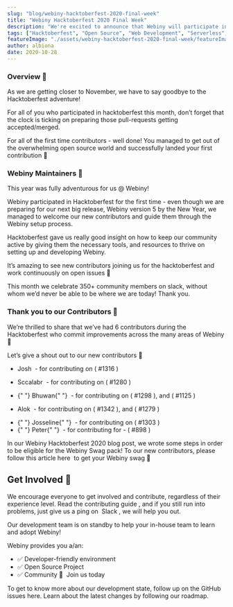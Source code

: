 ```yaml
---
slug: "blog/webiny-hacktoberfest-2020-final-week"
title: "Webiny Hacktoberfest 2020 Final Week"
description: "We're excited to announce that Webiny will participate in Hacktoberfest for the first time! 🚀"
tags: ["Hacktoberfest", "Open Source", "Web Development", "Serverless", "Reactjs"]
featureImage: "./assets/webiny-hacktoberfest-2020-final-week/featureImage.png"
author: albiona
date: 2020-10-28
---
```


### Overview 🔎

As we are getting closer to November, we have to say goodbye to the Hacktoberfest adventure!

For all of you who participated in hacktoberfest this month, don’t forget that the clock is ticking on preparing those pull-requests getting accepted/merged.

For all of the first time contributors - well done! You managed to get out of the overwhelming open source world and successfully landed your first contribution 👏

### Webiny Maintainers 🚧

This year was fully adventurous for us @ Webiny!

Webiny participated in Hacktoberfest for the first time - even though we are preparing for our next big release, Webiny version 5 by the New Year, we managed to welcome our new contributors and guide them through the Webiny setup process.

Hacktoberfest gave us really good insight on how to keep our community active by giving them the necessary tools, and resources to thrive on setting up and developing Webiny.

It’s amazing to see new contributors joining us for the hacktoberfest and work continuously on open issues 🎉

This month we celebrate 350+ community members on slack, without whom we’d never be able to be where we are today! Thank you.

### Thank you to our Contributors 🧡

We’re thrilled to share that we’ve had 6 contributors during the Hacktoberfest who commit improvements across the many areas of Webiny 🎉

Let’s give a shout out to our new contributors 👏

- <ExternalLink href="https://github.com/jmakhack"> Josh </ExternalLink> - for contributing on (
  <ExternalLink href="https://github.com/webiny/webiny-js/pull/1316"> #1316 </ExternalLink>)

- <ExternalLink href="https://github.com/sccalabr"> Sccalabr </ExternalLink> - for contributing on (
  <ExternalLink href="https://github.com/webiny/webiny-js/pull/1280">#1280 </ExternalLink>)

- <ExternalLink href="https://github.com/BhuwanChandra">
    {" "}
    Bhuwan{" "}
  </ExternalLink> - for contributing on (
  <ExternalLink href="https://github.com/webiny/webiny-js/pull/1298"> #1298 </ExternalLink>), and (
  <ExternalLink href="https://github.com/webiny/webiny-js/issues/1125"> #1125 </ExternalLink>)

- <ExternalLink href="https://github.com/aloks98"> Alok </ExternalLink> - for contributing on (
  <ExternalLink href="https://github.com/webiny/webiny-js/pull/1321"> #1342 </ExternalLink>), and (
  <ExternalLink href="https://github.com/webiny/webiny-js/pull/1279">#1279 </ExternalLink>)

- <ExternalLink href="https://github.com/josselineperdomo">
    {" "}
    Josseline{" "}
  </ExternalLink> - for contributing on (
  <ExternalLink href="https://github.com/webiny/webiny-js/pull/1303"> #1303 </ExternalLink>)

- <ExternalLink href="https://github.com/peterjgrainger">
    {" "}
    Peter{" "}
  </ExternalLink> - for contributing for - (
  <ExternalLink href="https://github.com/webiny/webiny-js/issues/898"> #898 </ExternalLink>)

In our Webiny Hacktoberfest 2020 blog post, we wrote some steps in order to be eligible for the Webiny Swag pack! To our new contributors, please follow <ExternalLink href="https://www.webiny.com/blog/webiny-hacktoberfest-2020?utm_source=Webiny-blog&utm_medium=webiny-blog&utm_campaign=webiny-daily-posts-oct-26&utm_content=webiny-hacktoberfest-final-week-blog&utm_term=W00291">this article here </ExternalLink> to get your Webiny swag 🚀

## Get Involved 🤝

We encourage everyone to get involved and contribute, regardless of their experience level. Read the <ExternalLink href="https://github.com/webiny/webiny-js/blob/master/docs/CONTRIBUTING.md?utm_source=Webiny-blog&utm_medium=webiny-github-contributing-doc&utm_campaign=webiny-weekly-updates-oct-12&utm_content=webiny-github-contributing-doc&utm_term=W00191">contributing guide </ExternalLink>, and if you still run into problems, just give us a ping on <ExternalLink href="http://webiny.com/slack?utm_source=Webiny-blog&utm_medium=webiny-website&utm_campaign=webiny-weekly-updates-blog-oct-26&utm_content=webiny-slack-community&utm_term=W00274"> Slack </ExternalLink>, we will help you out.

Our development team is on standby to help your in-house team to learn and adopt Webiny!

Webiny provides you a/an:

- ✅ Developer-friendly environment
- ✅ Open Source Project
- ✅ Community 💛 <ExternalLink href="http://webiny.com/slack?utm_source=Webiny-blog&utm_medium=webiny-blog&utm_campaign=webiny-weekly-updates-blog-oct-19&utm_content=webiny-slack-community&utm_term=W00234"> Join us today </ExternalLink>

To get to know more about our development state, follow up on the GitHub issues here. Learn about the latest changes by following our roadmap.
